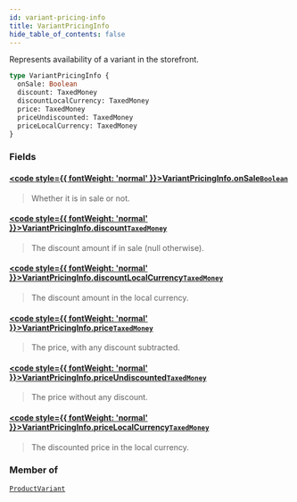 ```yaml
---
id: variant-pricing-info
title: VariantPricingInfo
hide_table_of_contents: false
---
```








Represents availability of a variant in the storefront.

```graphql
type VariantPricingInfo {
  onSale: Boolean
  discount: TaxedMoney
  discountLocalCurrency: TaxedMoney
  price: TaxedMoney
  priceUndiscounted: TaxedMoney
  priceLocalCurrency: TaxedMoney
}
```


### Fields

#### [<code style={{ fontWeight: 'normal' }}>VariantPricingInfo.<b>onSale</b></code>](#)<Bullet />[`Boolean`](../../../developer/api-reference/scalars/boolean) <Badge class="secondary" text="scalar"/>
> Whether it is in sale or not.
> 

#### [<code style={{ fontWeight: 'normal' }}>VariantPricingInfo.<b>discount</b></code>](#)<Bullet />[`TaxedMoney`](../../../developer/api-reference/objects/taxed-money) <Badge class="secondary" text="object"/>
> The discount amount if in sale (null otherwise).
> 

#### [<code style={{ fontWeight: 'normal' }}>VariantPricingInfo.<b>discountLocalCurrency</b></code>](#)<Bullet />[`TaxedMoney`](../../../developer/api-reference/objects/taxed-money) <Badge class="secondary" text="object"/>
> The discount amount in the local currency.
> 

#### [<code style={{ fontWeight: 'normal' }}>VariantPricingInfo.<b>price</b></code>](#)<Bullet />[`TaxedMoney`](../../../developer/api-reference/objects/taxed-money) <Badge class="secondary" text="object"/>
> The price, with any discount subtracted.
> 

#### [<code style={{ fontWeight: 'normal' }}>VariantPricingInfo.<b>priceUndiscounted</b></code>](#)<Bullet />[`TaxedMoney`](../../../developer/api-reference/objects/taxed-money) <Badge class="secondary" text="object"/>
> The price without any discount.
> 

#### [<code style={{ fontWeight: 'normal' }}>VariantPricingInfo.<b>priceLocalCurrency</b></code>](#)<Bullet />[`TaxedMoney`](../../../developer/api-reference/objects/taxed-money) <Badge class="secondary" text="object"/>
> The discounted price in the local currency.
> 



### Member of

[`ProductVariant`](../../../developer/api-reference/objects/product-variant)  <Badge class="secondary" text="object"/>



